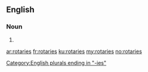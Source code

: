 ==English==

===Noun===
{{head|en|plural}}

# {{plural of|rotary|lang=en}}

[[Category:English plurals ending in "-ies"]]

[[ar:rotaries]]
[[fr:rotaries]]
[[ku:rotaries]]
[[my:rotaries]]
[[no:rotaries]]